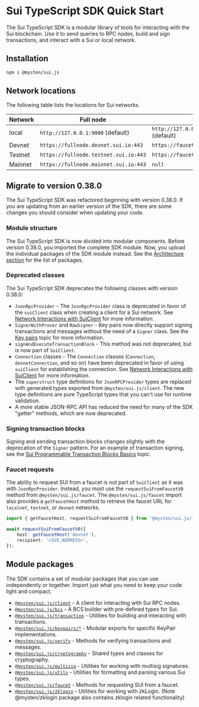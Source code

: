 # Sui TypeScript SDK Quick Start

The Sui TypeScript SDK is a modular library of tools for interacting with the Sui blockchain. Use it
to send queries to RPC nodes, build and sign transactions, and interact with a Sui or local network.

## Installation

```sh npm2yarn
npm i @mysten/sui.js
```

## Network locations

The following table lists the locations for Sui networks.

| Network | Full node                             | faucet                                |
| ------- | ------------------------------------- | ------------------------------------- |
| local   | `http://127.0.0.1:9000` (default)     | `http://127.0.0.1:9123/gas` (default) |
| Devnet  | `https://fullnode.devnet.sui.io:443`  | `https://faucet.devnet.sui.io/gas`    |
| Testnet | `https://fullnode.testnet.sui.io:443` | `https://faucet.testnet.sui.io/gas`   |
| Mainnet | `https://fullnode.mainnet.sui.io:443` | `null`                                |

## Migrate to version 0.38.0

The Sui TypeScript SDK was refactored beginning with version 0.38.0. If you are updating from an
earlier version of the SDK, there are some changes you should consider when updating your code.

### Module structure

The Sui TypeScript SDK is now divided into modular components. Before version 0.38.0, you imported
the complete SDK module. Now, you upload the individual packages of the SDK module instead. See the
[Architecture section](#architecture) for the list of packages.

### Deprecated classes

The Sui TypeScript SDK deprecates the following classes with version 0.38.0:

- `JsonRpcProvider` - The `JsonRpcProvider` class is deprecated in favor of the `suiClient` class
  when creating a client for a Sui network. See [Network Interactions with SuiClient](typescript/sui-client)
  for more information.
- `SignerWithProver` and `RawSigner` - Key pairs now directly support signing transactions and
  messages without the need of a `Signer` class. See the [Key pairs](cryptography/keypairs) topic
  for more information.
- `signAndExecuteTransactionBlock` - This method was not deprecated, but is now part of `SuiClient`.
- `Connection` classes - The `Connection` classes (`Connection`, `devnetConnection`, and so on) have
  been deprecated in favor of using `suiClient` for establishing the connection. See
  [Network Interactions with SuiClient](typescript/sui-client) for more information.
- The `superstruct` type definitions for `JsonRPCProvider` types are replaced with generated types
  exported from `@mysten/sui.js/client`. The new type definitions are pure TypeScript types that you
  can't use for runtime validation.
- A more stable JSON-RPC API has reduced the need for many of the SDK "getter" methods, which are
  now deprecated.

### Signing transaction blocks

Signing and sending transaction blocks changes slightly with the deprecation of the `Signer`
pattern. For an example of transaction signing, see the
[Sui Programmable Transaction Blocks Basics](typescript/transaction-building/basics) topic.

### Faucet requests

The ability to request SUI from a faucet is not part of `SuiClient` as it was with
`JsonRpcProvider`. Instead, you must use the `requestSuiFromFaucetV0` method from
`@mysten/sui.js/faucet`. The `@mysten/sui.js/faucet` import also provides a `getFaucetHost` method
to retrieve the faucet URL for `localnet`, `testnet`, or `devnet` networks.

```ts
import { getFaucetHost, requestSuiFromFaucetV0 } from '@mysten/sui.js/faucet';

await requestSuiFromFaucetV0({
	host: getFaucetHost('devnet'),
	recipient: '<SUI_ADDRESS>',
});
```

## Module packages

The SDK contains a set of modular packages that you can use independently or together. Import just
what you need to keep your code light and compact.

- [`@mysten/sui.js/client`](/typescript/sui-client) - A client for interacting with Sui RPC nodes.
- [`@mysten/sui.js/bcs`](/typescript/bcs) - A BCS builder with pre-defined types for Sui.
- [`@mysten/sui.js/transaction`](/typescript/transaction-building/basics) - Utilities for building
  and interacting with transactions.
- [`@mysten/sui.js/keypairs/*`](/typescript/cryptography/keypairs) - Modular exports for specific
  KeyPair implementations.
- [`@mysten/sui.js/verify`](/typescript/cryptography/keypairs#verifying-signatures-without-a-key-pair) -
  Methods for verifying transactions and messages.
- [`@mysten/sui.js/cryptography`](/typescript/cryptography/keypairs) - Shared types and classes for
  cryptography.
- [`@mysten/sui.js/multisig`](/typescript/cryptography/multisig) - Utilities for working with
  multisig signatures.
- [`@mysten/sui.js/utils`](/typescript/utils) - Utilities for formatting and parsing various Sui
  types.
- [`@mysten/sui.js/faucet`](/typescript/faucet) - Methods for requesting SUI from a faucet.
- [`@mysten/sui.js/zklogin`](/typescript/zklogin) - Utilities for working with zkLogin. (Note
  @mysten/zklogin package also contains zklogin related functionality)
